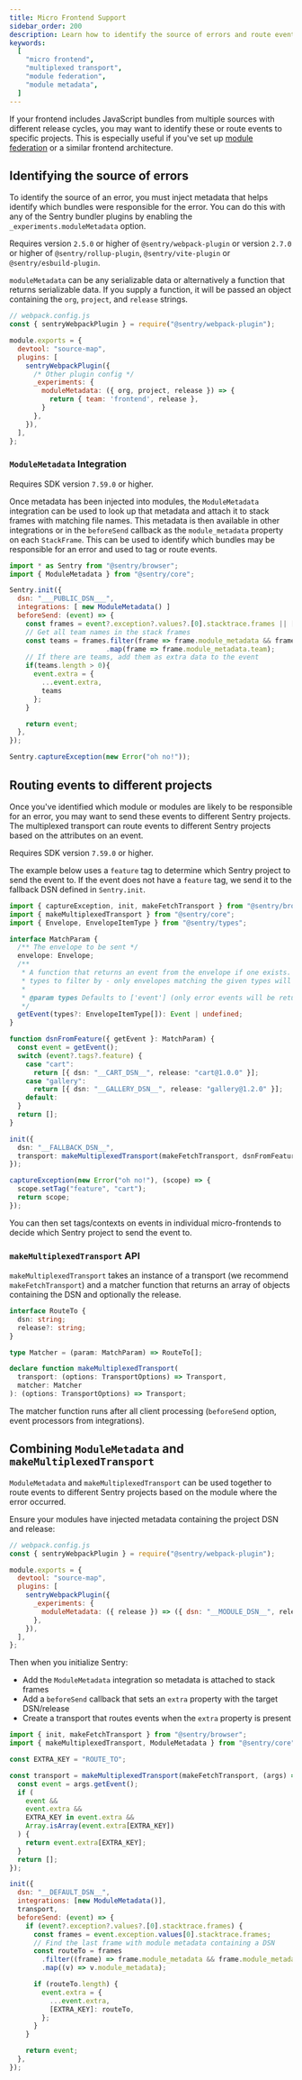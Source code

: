 ```yaml
---
title: Micro Frontend Support
sidebar_order: 200
description: Learn how to identify the source of errors and route events to different Sentry projects when using micro frontend or module federation.
keywords:
  [
    "micro frontend",
    "multiplexed transport",
    "module federation",
    "module metadata",
  ]
---
```


If your frontend includes JavaScript bundles from multiple sources with
different release cycles, you may want to identify these or route events to specific projects. This is especially useful if you've set up [module federation](https://module-federation.github.io/) or a similar frontend architecture.

## Identifying the source of errors

To identify the source of an error, you must inject metadata that helps identify
which bundles were responsible for the error. You can do this with any of the
Sentry bundler plugins by enabling the `_experiments.moduleMetadata` option.

Requires version `2.5.0` or higher of `@sentry/webpack-plugin` or version
`2.7.0` or higher of `@sentry/rollup-plugin`, `@sentry/vite-plugin` or `@sentry/esbuild-plugin`.

`moduleMetadata` can be any serializable data or alternatively a function that
returns serializable data. If you supply a function, it will be passed an object
containing the `org`, `project`, and `release` strings.

```javascript
// webpack.config.js
const { sentryWebpackPlugin } = require("@sentry/webpack-plugin");

module.exports = {
  devtool: "source-map",
  plugins: [
    sentryWebpackPlugin({
      /* Other plugin config */
      _experiments: {
        moduleMetadata: ({ org, project, release }) => {
          return { team: 'frontend', release },
        }
      },
    }),
  ],
};
```

### `ModuleMetadata` Integration

Requires SDK version `7.59.0` or higher.

Once metadata has been injected into modules, the `ModuleMetadata` integration
can be used to look up that metadata and attach it to stack frames with
matching file names. This metadata is then available in other integrations or in
the `beforeSend` callback as the `module_metadata` property on each
`StackFrame`. This can be used to identify which bundles may be responsible
for an error and used to tag or route events.

```javascript
import * as Sentry from "@sentry/browser";
import { ModuleMetadata } from "@sentry/core";

Sentry.init({
  dsn: "___PUBLIC_DSN___",
  integrations: [ new ModuleMetadata() ]
  beforeSend: (event) => {
    const frames = event?.exception?.values?.[0].stacktrace.frames || [];
    // Get all team names in the stack frames
    const teams = frames.filter(frame => frame.module_metadata && frame.module_metadata.team)
                        .map(frame => frame.module_metadata.team);
    // If there are teams, add them as extra data to the event
    if(teams.length > 0){
      event.extra = {
        ...event.extra,
        teams
      };
    }

    return event;
  },
});

Sentry.captureException(new Error("oh no!"));
```

## Routing events to different projects

Once you've identified which module or modules are likely to be responsible for
an error, you may want to send these events to different Sentry projects. The
multiplexed transport can route events to different Sentry projects based on the
attributes on an event.

Requires SDK version `7.59.0` or higher.

The example below uses a `feature` tag to determine which Sentry project to
send the event to. If the event does not have a `feature` tag, we send it to the
fallback DSN defined in `Sentry.init`.

```typescript
import { captureException, init, makeFetchTransport } from "@sentry/browser";
import { makeMultiplexedTransport } from "@sentry/core";
import { Envelope, EnvelopeItemType } from "@sentry/types";

interface MatchParam {
  /** The envelope to be sent */
  envelope: Envelope;
  /**
   * A function that returns an event from the envelope if one exists. You can optionally pass an array of envelope item
   * types to filter by - only envelopes matching the given types will be returned.
   *
   * @param types Defaults to ['event'] (only error events will be returned)
   */
  getEvent(types?: EnvelopeItemType[]): Event | undefined;
}

function dsnFromFeature({ getEvent }: MatchParam) {
  const event = getEvent();
  switch (event?.tags?.feature) {
    case "cart":
      return [{ dsn: "__CART_DSN__", release: "cart@1.0.0" }];
    case "gallery":
      return [{ dsn: "__GALLERY_DSN__", release: "gallery@1.2.0" }];
    default:
  }
  return [];
}

init({
  dsn: "__FALLBACK_DSN__",
  transport: makeMultiplexedTransport(makeFetchTransport, dsnFromFeature),
});

captureException(new Error("oh no!"), (scope) => {
  scope.setTag("feature", "cart");
  return scope;
});
```

You can then set tags/contexts on events in individual micro-frontends to decide which Sentry project to send the event to.

### `makeMultiplexedTransport` API

`makeMultiplexedTransport` takes an instance of a transport (we recommend
`makeFetchTransport`) and a matcher function that returns an array of objects
containing the DSN and optionally the release.

```typescript
interface RouteTo {
  dsn: string;
  release?: string;
}

type Matcher = (param: MatchParam) => RouteTo[];

declare function makeMultiplexedTransport(
  transport: (options: TransportOptions) => Transport,
  matcher: Matcher
): (options: TransportOptions) => Transport;
```

The matcher function runs after all client processing (`beforeSend` option, event processors from integrations).

## Combining `ModuleMetadata` and `makeMultiplexedTransport`

`ModuleMetadata` and `makeMultiplexedTransport` can be used together to route
events to different Sentry projects based on the module where the error
occurred.

Ensure your modules have injected metadata containing the project DSN and release:

```javascript
// webpack.config.js
const { sentryWebpackPlugin } = require("@sentry/webpack-plugin");

module.exports = {
  devtool: "source-map",
  plugins: [
    sentryWebpackPlugin({
      _experiments: {
        moduleMetadata: ({ release }) => ({ dsn: "__MODULE_DSN__", release }),
      },
    }),
  ],
};
```

Then when you initialize Sentry:

- Add the `ModuleMetadata` integration so metadata is attached to stack frames
- Add a `beforeSend` callback that sets an `extra` property with the target DSN/release
- Create a transport that routes events when the `extra` property is present

```javascript
import { init, makeFetchTransport } from "@sentry/browser";
import { makeMultiplexedTransport, ModuleMetadata } from "@sentry/core";

const EXTRA_KEY = "ROUTE_TO";

const transport = makeMultiplexedTransport(makeFetchTransport, (args) => {
  const event = args.getEvent();
  if (
    event &&
    event.extra &&
    EXTRA_KEY in event.extra &&
    Array.isArray(event.extra[EXTRA_KEY])
  ) {
    return event.extra[EXTRA_KEY];
  }
  return [];
});

init({
  dsn: "__DEFAULT_DSN__",
  integrations: [new ModuleMetadata()],
  transport,
  beforeSend: (event) => {
    if (event?.exception?.values?.[0].stacktrace.frames) {
      const frames = event.exception.values[0].stacktrace.frames;
      // Find the last frame with module metadata containing a DSN
      const routeTo = frames
        .filter((frame) => frame.module_metadata && frame.module_metadata.dsn)
        .map((v) => v.module_metadata);

      if (routeTo.length) {
        event.extra = {
          ...event.extra,
          [EXTRA_KEY]: routeTo,
        };
      }
    }

    return event;
  },
});
```
